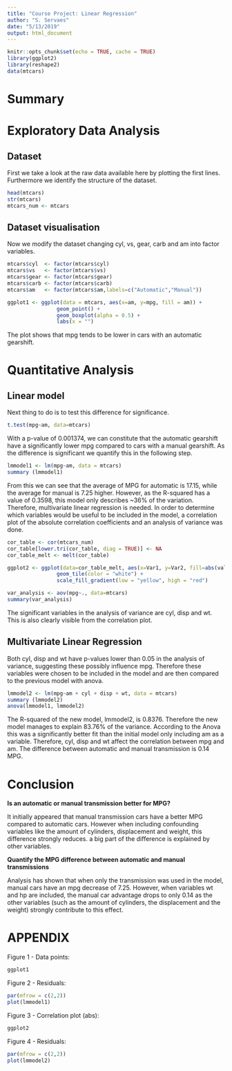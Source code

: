 ```yaml
---
title: "Course Project: Linear Regression"
author: "S. Servaes"
date: "5/13/2019"
output: html_document
---
```


```r
knitr::opts_chunk$set(echo = TRUE, cache = TRUE)
library(ggplot2)
library(reshape2)
data(mtcars)
```

# Summary

# Exploratory Data Analysis
## Dataset

First we take a look at the raw data available here by plotting the first lines. Furthermore we identify the structure of the dataset.
```r
head(mtcars)
str(mtcars)
mtcars_num <- mtcars
```

## Dataset visualisation
Now we modify the dataset changing cyl, vs, gear, carb and am into factor variables.
```r

mtcars$cyl  <- factor(mtcars$cyl)
mtcars$vs   <- factor(mtcars$vs)
mtcars$gear <- factor(mtcars$gear)
mtcars$carb <- factor(mtcars$carb)
mtcars$am   <- factor(mtcars$am,labels=c("Automatic","Manual"))

ggplot1 <- ggplot(data = mtcars, aes(x=am, y=mpg, fill = am)) +
                geom_point() +
                geom_boxplot(alpha = 0.5) +
                labs(x = "")
```

The plot shows that mpg tends to be lower in cars with an automatic gearshift.

# Quantitative Analysis
## Linear model

Next thing to do is to test this difference for significance.

```r
t.test(mpg~am, data=mtcars)
```

With a p-value of 0.001374, we can constitute that the automatic gearshift have a significantly lower mpg compared to cars with a manual gearshift.
As the difference is significant we quantify this in the following step.

```r
lmmodel1 <- lm(mpg~am, data = mtcars)
summary (lmmodel1)
```

From this we can see that the average of MPG for automatic is 17.15, while the average for manual is 7.25 higher. However, as the R-squared has a value of 0.3598, this model only describes ~36% of the variation. Therefore, multivariate linear regression is needed. In order to determine which variables would be useful to be included in the model, a correlation plot of the absolute correlation coefficients and an analysis of variance was done.

```r
cor_table <- cor(mtcars_num)
cor_table[lower.tri(cor_table, diag = TRUE)] <- NA
cor_table_melt <- melt(cor_table)

ggplot2 <- ggplot(data=cor_table_melt, aes(x=Var1, y=Var2, fill=abs(value))) +
                geom_tile(color = "white") +
                scale_fill_gradient(low = "yellow", high = "red")

var_analysis <- aov(mpg~., data=mtcars)
summary(var_analysis)
```

The significant variables in the analysis of variance are cyl, disp and wt. This is also clearly visible from the correlation plot. 

## Multivariate Linear Regression
Both cyl, disp and wt have p-values lower than 0.05 in the analysis of variance, suggesting these possibly influence mpg. Therefore these variables were chosen to be included in the model and are then compared to the previous model with anova.

```r
lmmodel2 <- lm(mpg~am + cyl + disp + wt, data = mtcars)
summary (lmmodel2)
anova(lmmodel1, lmmodel2)
```

The R-squared of the new model, lmmodel2, is 0.8376. Therefore the new model manages to explain 83.76% of the variance. According to the Anova this was a significantly better fit than the initial model only including am as a variable. Therefore, cyl, disp and wt affect the correlation between mpg and am. The difference between automatic and manual transmission is 0.14 MPG.

# Conclusion
**Is an automatic or manual transmission better for MPG?**

It initially appeared that manual transmission cars have a better MPG compared to automatic cars. However when including confounding variables like the amount of cylinders, displacement and weight, this difference strongly reduces. a big part of the difference is explained by other variables.

**Quantify the MPG difference between automatic and manual transmissions**

Analysis has shown that when only the transmission was used in the model, manual cars have an mpg decrease of 7.25. However, when variables wt and hp are included, the manual car advantage drops to only 0.14 as the other variables (such as the amount of cylinders, the displacement and the weight) strongly contribute to this effect.

# APPENDIX

Figure 1 - Data points:

```r
ggplot1
```

Figure 2 - Residuals:

```r
par(mfrow = c(2,2))
plot(lmmodel1)
```

Figure 3 - Correlation plot (abs):

```r
ggplot2
```

Figure 4 - Residuals:

```r
par(mfrow = c(2,2))
plot(lmmodel2)
```
